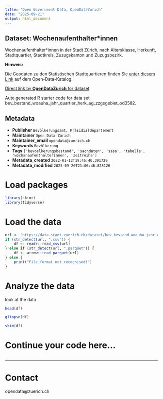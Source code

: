 ```yaml
---
title: "Open Government Data, OpenDataZurich"
date: "2025-09-21"
output: html_document
---
```


## Dataset: Wochenaufenthalter*innen


Wochenaufenthalter*innen in der Stadt Zürich, nach Altersklasse, Herkunft, Stadtquartier, Stadtkreis, Zuzugskanton und Zuzugsbezirk.


**Hinweis:**


 Die Geodaten zu den Statistischen Stadtquartieren finden Sie [unter diesem Link](https://data.stadt-zuerich.ch/dataset/geo_statistische_quartiere) auf dem Open-Data-Katalog.


[]()



[Direct link by **OpenDataZurich** for dataset](https://data.stadt-zuerich.ch/dataset/bev_bestand_woauha_jahr_quartier_herk_ag_zzgsgebiet_od3582)

Auto generated R starter code for data set bev_bestand_woauha_jahr_quartier_herk_ag_zzgsgebiet_od3582.

## Metadata

- **Publisher** `Bevölkerungsamt, Präsidialdepartement`
- **Maintainer** `Open Data Zürich`
- **Maintainer_email** `opendata@zuerich.ch`
- **Keywords** `Bevölk­erung`
- **Tags** `['bevoelkerungsbestand', 'sachdaten', 'sasa', 'tabelle', 'wochanaufenthalterinnen', 'zeitreihe']`
- **Metadata_created** `2022-01-12T19:46:40.391729`
- **Metadata_modified** `2025-09-20T21:06:46.828126`


# Load packages

```r
library(skimr)
library(tidyverse)
```

# Load the data

```r
url <- "https://data.stadt-zuerich.ch/dataset/bev_bestand_woauha_jahr_quartier_herk_ag_zzgsgebiet_od3582/download/BEV358OD3582.csv"
if (str_detect(url, ".csv")) {
    df <- readr::read_csv(url)
} else if (str_detect(url, ".parquet")) {
    df <- arrow::read_parquet(url)
} else {
    print("File format not recognised!")
}
```

# Analyze the data

look at the data
```r
head(df)
```

```r
glimpse(df)
```

```r
skim(df)
```

# Continue your code here...

```r

```

------------------------------------------------------------------------

# Contact

opendata@zuerich.ch
